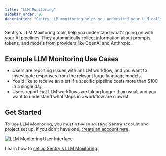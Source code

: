 ```yaml
---
title: "LLM Monitoring"
sidebar_order: 90
description: "Sentry LLM monitoring helps you understand your LLM calls."
---
```


<Include name="feature-stage-alpha.mdx" />

Sentry's LLM Monitoring tools help you understand what's going on with your AI pipelines. They automatically collect information about prompts, tokens, and models from providers like OpenAI and Anthropic.

## Example LLM Monitoring Use Cases

- Users are reporting issues with an LLM workflow, and you want to investigate responses from the relevant large language models.
- You'd like to receive an alert if a specific pipeline costs more than $100 in a single day.
- Users report that LLM workflows are taking longer than usual, and you want to understand what steps in a workflow are slowest.

## Get Started

To use LLM Monitoring, you must have an existing Sentry account and project set up. If you don't have one, [create an account here](https://sentry.io/signup/).

![LLM Monitoring User Interface](./img/details-view.png)

Learn how to [set up Sentry's LLM Monitoring](/product/llm-monitoring/getting-started/).
